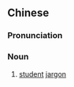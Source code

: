 {{also|学生腔}}
==Chinese==
{{zh-forms|s=学生腔|type=21}}

===Pronunciation===
{{zh-pron
|m=xuéshēngqiāng
|cat=n
}}

===Noun===
{{zh-noun}}

# [[student]] [[jargon]]